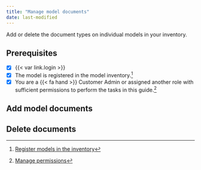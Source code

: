 ```yaml
---
title: "Manage model documents"
date: last-modified
---
```


Add or delete the document types on individual models in your inventory.

::: {.attn}

## Prerequisites

- [x] {{< var link.login >}}
- [x] The model is registered in the model inventory.[^1]
- [x] You are a [{{< fa hand >}} Customer Admin]{.bubble} or assigned another role with sufficient permissions to perform the tasks in this guide.[^2] 

:::

## Add model documents


## Delete documents


<!-- FOOTNOTES -->

[^1]: [Register models in the inventory](/guide/model-inventory/register-models-in-inventory.qmd)

[^2]: [Manage permissions](/guide/configuration/manage-permissions.qmd)





